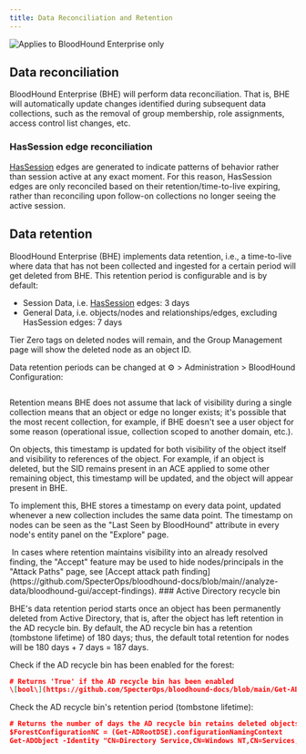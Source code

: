 ```yaml
---
title: Data Reconciliation and Retention
---
```


<img noZoom src="/assets/enterprise-edition-pill-tag.svg" alt="Applies to BloodHound Enterprise only"/>

## Data reconciliation

BloodHound Enterprise (BHE) will perform data reconciliation. That is, BHE will automatically update changes identified during subsequent data collections, such as the removal of group membership, role assignments, access control list changes, etc.

### HasSession edge reconciliation

[HasSession](https://github.com/SpecterOps/bloodhound-docs/blob/main//resources/edges/has-session) edges are generated to indicate patterns of behavior rather than session active at any exact moment. For this reason, HasSession edges are only reconciled based on their retention/time-to-live expiring, rather than reconciling upon follow-on collections no longer seeing the active session.

## Data retention

BloodHound Enterprise (BHE) implements data retention, i.e., a time-to-live where data that has not been collected and ingested for a certain period will get deleted from BHE. This retention period is configurable and is by default:

* Session Data, i.e. [HasSession](https://github.com/SpecterOps/bloodhound-docs/blob/main//resources/edges/has-session) edges: 3 days
* General Data, i.e. objects/nodes and relationships/edges, excluding HasSession edges: 7 days

Tier Zero tags on deleted nodes will remain, and the Group Management page will show the deleted node as an object ID.

Data retention periods can be changed at ⚙️ > Administration > BloodHound Configuration:

<Frame>
  <img src="/assets/image-57.png" alt=""/>
</Frame>

Retention means BHE does not assume that lack of visibility during a single collection means that an object or edge no longer exists; it's possible that the most recent collection, for example, if BHE doesn't see a user object for some reason (operational issue, collection scoped to another domain, etc.).

On objects, this timestamp is updated for both visibility of the object itself and visibility to references of the object. For example, if an object is deleted, but the SID remains present in an ACE applied to some other remaining object, this timestamp will be updated, and the object will appear present in BHE.

To implement this, BHE stores a timestamp on every data point, updated whenever a new collection includes the same data point. The timestamp on nodes can be seen as the "Last Seen by BloodHound" attribute in every node's entity panel on the "Explore" page.

<Frame>
  <img src="/assets/image-58.png" alt=""/>
</Frame>

<Note>
In cases where retention maintains visibility into an already resolved finding, the "Accept" feature may be used to hide nodes/principals in the "Attack Paths" page, see [Accept attack path finding](https://github.com/SpecterOps/bloodhound-docs/blob/main//analyze-data/bloodhound-gui/accept-findings).
</Note>
### Active Directory recycle bin

BHE's data retention period starts once an object has been permanently deleted from Active Directory, that is, after the object has left retention in the AD recycle bin. By default, the AD recycle bin has a retention (tombstone lifetime) of 180 days; thus, the default total retention for nodes will be 180 days + 7 days = 187 days.

Check if the AD recycle bin has been enabled for the forest:
```json
# Returns 'True' if the AD recycle bin has been enabled
\[bool\](https://github.com/SpecterOps/bloodhound-docs/blob/main/Get-ADOptionalFeature -Identity 766ddcd8-acd0-445e-f3b9-a7f9b6744f2a | select -ExpandProperty EnabledScopes)
```
Check the AD recycle bin's retention period (tombstone lifetime):

```json
# Returns the number of days the AD recycle bin retains deleted objects (tombstone lifetime)
$ForestConfigurationNC = (Get-ADRootDSE).configurationNamingContext
Get-ADObject -Identity "CN=Directory Service,CN=Windows NT,CN=Services,$ForestConfigurationNC" -Partition $ForestConfigurationNC -Properties tombstoneLifetime | select tombstoneLifetime
```
